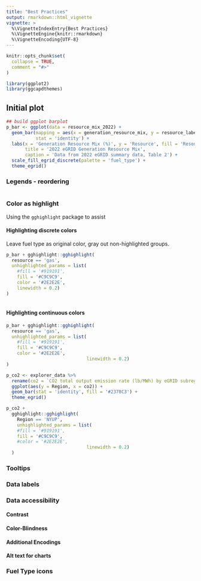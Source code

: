 ```yaml
---
title: "Best Practices"
output: rmarkdown::html_vignette
vignette: >
  %\VignetteIndexEntry{Best Practices}
  %\VignetteEngine{knitr::rmarkdown}
  %\VignetteEncoding{UTF-8}
---
```


```r
knitr::opts_chunk$set(
  collapse = TRUE,
  comment = "#>"
)
```

```r
library(ggplot2)
library(ggcapdthemes)
```

## Initial plot

```r
## build ggplot barplot
p_bar <- ggplot(data = resource_mix_2022) +
  geom_bar(mapping = aes(x = generation_resource_mix, y = resource_label, fill = resource_label),
           stat = 'identity') +
  labs(x = 'Generation Resource Mix (%)', y = 'Resource', fill = 'Resource', 
       title = '2022 eGRID Generation Resource Mix',
       caption = 'Data from 2022 eGRID summary data, Table 2') + 
  scale_fill_egrid_discrete(palette = 'fuel_type') +
  theme_egrid() 
```

### Legends - reordering

```r

```

### Color as highlight

Using the `gghighlight` package to assist

#### Highlighting discrete colors

Leave fuel type as original color, gray out non-highlighted groups.

```r
p_bar + gghighlight::gghighlight(
  resource == 'gas',
  unhighlighted_params = list(
    #fill = '#919191',
    fill = '#C9C9C9', 
    color = '#2E2E2E',
    linewidth = 0.2) 
)
  
```

#### Highlighting continuous colors

```r
p_bar + gghighlight::gghighlight(
  resource == 'gas',
  unhighlighted_params = list(
    #fill = '#919191',
    fill = '#C9C9C9', 
    color = '#2E2E2E',
                              linewidth = 0.2) 
)
```

```r

p_co2 <- explorer_data %>% 
  rename(co2 = `CO2 total output emission rate (lb/MWh) by eGRID subregion 2022`) %>% 
  ggplot(aes(y = Region, x = co2)) + 
  geom_bar(stat = 'identity', fill = '#2378C3') + 
  theme_egrid()

p_co2 +
  gghighlight::gghighlight(
    Region == 'NYUP',
    unhighlighted_params = list(
    #fill = '#919191',
    fill = '#C9C9C9', 
    #color = '#2E2E2E',
                              linewidth = 0.2) 
  )

```

### Tooltips

### Data labels

### Data accessibility

#### Contrast

#### Color-Blindness

#### Additional Encodings

#### Alt text for charts

### Fuel Type icons

